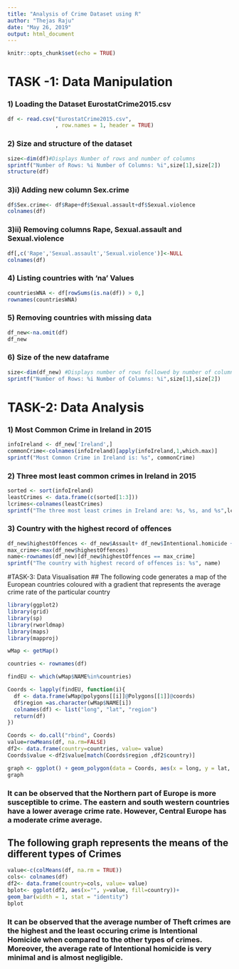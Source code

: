---
title: "Analysis of Crime Dataset using R"
author: "Thejas Raju"
date: "May 26, 2019"
output: html_document
---

```{r setup, include=FALSE}
knitr::opts_chunk$set(echo = TRUE)
```

# TASK -1: Data Manipulation
### 1) Loading the Dataset EurostatCrime2015.csv 
```{r}
df <- read.csv("EurostatCrime2015.csv",
               , row.names = 1, header = TRUE)
```
### 2) Size and structure of the dataset
```{r}
size<-dim(df)#Displays Number of rows and number of columns
sprintf("Number of Rows: %i Number of Columns: %i",size[1],size[2])
structure(df)
``` 
### 3)i) Adding new column Sex.crime
```{r}
df$Sex.crime<- df$Rape+df$Sexual.assault+df$Sexual.violence
colnames(df)
```
### 3)ii) Removing columns Rape, Sexual.assault and Sexual.violence
```{r}
df[,c('Rape','Sexual.assault','Sexual.violence')]<-NULL
colnames(df)
```
### 4) Listing countries with 'na' Values
```{r}
countriesWNA <- df[rowSums(is.na(df)) > 0,]
rownames(countriesWNA)
```
### 5) Removing countries with missing data
```{r}
df_new<-na.omit(df)
df_new
```
### 6) Size of the new dataframe
```{r}
size<-dim(df_new) #Displays number of rows followed by number of columns
sprintf("Number of Rows: %i Number of Columns: %i",size[1],size[2])
```
# TASK-2: Data Analysis

### 1) Most Common Crime in Ireland in 2015
```{r}
infoIreland <- df_new['Ireland',]
commonCrime<-colnames(infoIreland)[apply(infoIreland,1,which.max)]
sprintf("Most Common Crime in Ireland is: %s", commonCrime)
```
### 2) Three most least common crimes in Ireland in 2015
```{r}
sorted <- sort(infoIreland)
leastCrimes <- data.frame(c(sorted[1:3]))
lcrimes<-colnames(leastCrimes)
sprintf("The three most least crimes in Ireland are: %s, %s, and %s",lcrimes[1],lcrimes[2],lcrimes[3])
```
### 3) Country with the highest record of offences
```{r}
df_new$highestOffences <- df_new$Assault+ df_new$Intentional.homicide + df_new$Robbery + df_new$Theft + df_new$Sex.crime
max_crime<-max(df_new$highestOffences)
name<-rownames(df_new)[df_new$highestOffences == max_crime]
sprintf("The country with highest record of offences is: %s", name)
```

#TASK-3: Data Visualisation
## The following code generates a map of the European countries coloured with a gradient that represents the average crime rate of the particular country
```{r}
library(ggplot2)
library(grid)
library(sp)
library(rworldmap)
library(maps)
library(mapproj)

wMap <- getMap()

countries <- rownames(df)

findEU <- which(wMap$NAME%in%countries)

Coords <- lapply(findEU, function(i){
  df <- data.frame(wMap@polygons[[i]]@Polygons[[1]]@coords)
  df$region =as.character(wMap$NAME[i])
  colnames(df) <- list("long", "lat", "region")
  return(df)
})

Coords <- do.call("rbind", Coords)
value=rowMeans(df, na.rm=FALSE)
df2<- data.frame(country=countries, value= value)
Coords$value <-df2$value[match(Coords$region ,df2$country)]

graph <- ggplot() + geom_polygon(data = Coords, aes(x = long, y = lat, group = region, fill = value),colour = "black", size = 0.5) +coord_map(xlim = c(-13, 35),  ylim = c(32, 71))
graph
```

### It can be observed that the Northern part of Europe is more susceptible to crime. The eastern and south western countries have a lower average crime rate. However, Central Europe has a moderate crime average.

## The following graph represents the means of the different types of Crimes
```{r}
value<-c(colMeans(df, na.rm = TRUE))
cols<- colnames(df)
df2<- data.frame(country=cols, value= value)
bplot<- ggplot(df2, aes(x="", y=value, fill=country))+
geom_bar(width = 1, stat = "identity")
bplot
```

### It can be observed that the average number of Theft crimes are the highest and the least occuring crime is Intentional Homicide when compared to the other types of crimes. Moreover, the average rate of Intentional homicide is very minimal and is almost negligible.

